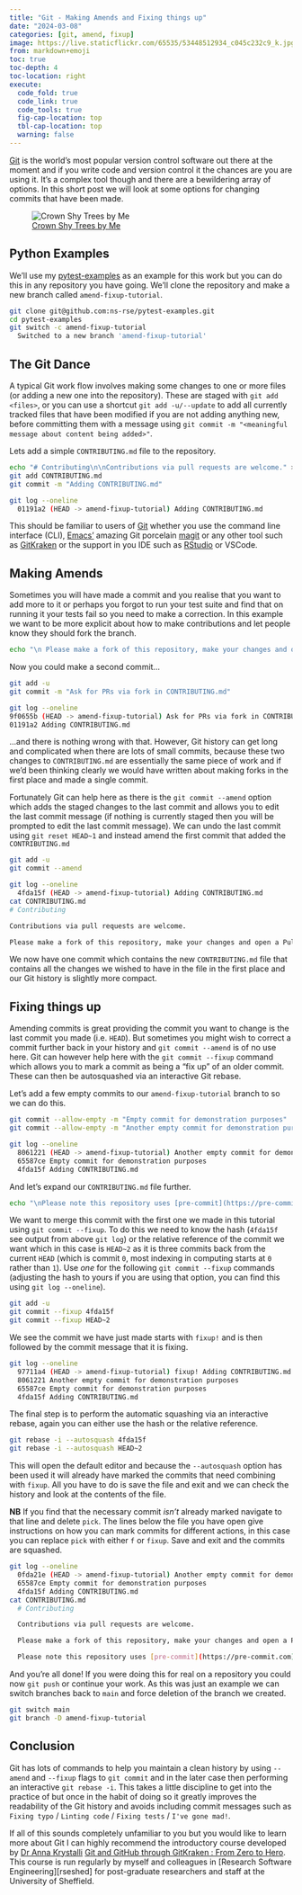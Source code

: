 ```yaml
---
title: "Git - Making Amends and Fixing things up"
date: "2024-03-08"
categories: [git, amend, fixup]
image: https://live.staticflickr.com/65535/53448512934_c045c232c9_k.jpg
from: markdown+emoji
toc: true
toc-depth: 4
toc-location: right
execute:
  code_fold: true
  code_link: true
  code_tools: true
  fig-cap-location: top
  tbl-cap-location: top
  warning: false
---
```


[Git][git] is the world's most popular version control software out there at the moment and if you write code and
version control it the chances are you are using it. It's a complex tool though and there are a bewildering array of
options. In this short post we will look at some options for changing commits that have been made.

![[Crown Shy Trees by Me](https://www.flickr.com/photos/slackline/53448512934/in/datetaken/)](https://live.staticflickr.com/65535/53448512934_c045c232c9_k.jpg)

## Python Examples

We'll use my [pytest-examples](https://github.com/ns-rse/pytest-examples) as an example for this work but you can do
this in any repository you have going. We'll clone the repository and make a new branch called `amend-fixup-tutorial`.

``` bash
git clone git@github.com:ns-rse/pytest-examples.git
cd pytest-examples
git switch -c amend-fixup-tutorial
  Switched to a new branch 'amend-fixup-tutorial'
```

## The Git Dance

A typical Git work flow involves making some changes to one or more files (or adding a new one into the
repository). These are staged with `git add <files>`, or you can use a shortcut `git add -u/--update` to add all
currently tracked files that have been modified if you are not adding anything new, before committing them with a
message using `git commit -m "<meaningful message about content being added>"`.

Lets add a simple `CONTRIBUTING.md` file to the repository.

``` bash
echo "# Contributing\n\nContributions via pull requests are welcome." > CONTRIBUTING.md
git add CONTRIBUTING.md
git commit -m "Adding CONTRIBUTING.md"
```

``` bash
git log --oneline
  01191a2 (HEAD -> amend-fixup-tutorial) Adding CONTRIBUTING.md
```

This should be familiar to users of [Git][git] whether you use the command line interface (CLI), [Emacs'][emacs] amazing
Git porcelain [magit][magit] or any other tool such as [GitKraken][gitkraken] or the support in you IDE such as
[RStudio][rstudio] or VSCode.

## Making Amends

Sometimes you will have made a commit and you realise that you want to add more to it or perhaps you forgot to run your
test suite and find that on running it your tests fail so you need to make a correction. In this example we want to be
more explicit about how to make contributions and let people know they should fork the branch.

``` bash
echo "\n Please make a fork of this repository, make your changes and open a Pull Request." >> CONTRIBUTING.md
```

Now you could make a second commit...

``` bash
git add -u
git commit -m "Ask for PRs via fork in CONTRIBUTING.md"
```

``` bash
git log --oneline
9f0655b (HEAD -> amend-fixup-tutorial) Ask for PRs via fork in CONTRIBUTING.md
01191a2 Adding CONTRIBUTING.md
```

...and there is nothing wrong with that. However, Git history can get long and complicated when there are lots of small
commits, because these two changes to `CONTRIBUTING.md` are essentially the same piece of work and if we'd been thinking
clearly we would have written about making forks in the first place and made a single commit.

Fortunately Git can help here as there is the `git commit --amend` option which adds the staged changes to the last
commit and allows you to edit the last commit message (if nothing is currently staged then you will be prompted to edit
the last commit message). We can undo the last commit using `git reset HEAD~1` and instead amend the first commit that
added the `CONTRIBUTING.md`

``` bash
git add -u
git commit --amend
```

``` bash
git log --oneline
  4fda15f (HEAD -> amend-fixup-tutorial) Adding CONTRIBUTING.md
cat CONTRIBUTING.md
# Contributing

Contributions via pull requests are welcome.

Please make a fork of this repository, make your changes and open a Pull Request.
```

We now have one commit which contains the new `CONTRIBUTING.md` file that contains all the changes we wished to have
in the file in the first place and our Git history is slightly more compact.

## Fixing things up

Amending commits is great providing the commit you want to change is the last commit you made (i.e. `HEAD`). But
sometimes you might wish to correct a commit further back in your history and `git commit --amend` is of no use
here. Git can however help here with the `git commit --fixup` command which allows you to mark a commit as being a "fix
up" of an older commit. These can then be autosquashed via an interactive Git rebase.

Let's add a few empty commits to our `amend-fixup-tutorial` branch to so we can do this.

``` bash
git commit --allow-empty -m "Empty commit for demonstration purposes"
git commit --allow-empty -m "Another empty commit for demonstration purposes"
```

```bash
git log --oneline
  8061221 (HEAD -> amend-fixup-tutorial) Another empty commit for demonstration purposes
  65587ce Empty commit for demonstration purposes
  4fda15f Adding CONTRIBUTING.md
```

And let's expand our `CONTRIBUTING.md` file further.

``` bash
echo "\nPlease note this repository uses [pre-commit](https://pre-commit.com) to lint the Python code and Markdown files." >> CONTRIBUTING.md
```

We want to merge this commit with the first one we made in this tutorial using `git commit --fixup`. To do this we need
to know the hash (`4fda15f` see output from above `git log`) or the relative reference of the commit we want which in
this case is `HEAD~2` as it is three commits back from the current `HEAD` (which is commit `0`, most indexing in
computing starts at `0` rather than `1`). Use _one_ for the following `git commit --fixup` commands (adjusting the hash
to yours if you are using that option, you can find this using `git log --oneline`).

``` bash
git add -u
git commit --fixup 4fda15f
git commit --fixup HEAD~2
```

We see the commit we have just made starts with `fixup!` and is then followed by the commit message that it is fixing.

```bash
git log --oneline
  97711a4 (HEAD -> amend-fixup-tutorial) fixup! Adding CONTRIBUTING.md
  8061221 Another empty commit for demonstration purposes
  65587ce Empty commit for demonstration purposes
  4fda15f Adding CONTRIBUTING.md
```

The final step is to perform the automatic squashing via an interactive rebase, again you can either use the hash or the
relative reference.

``` bash
git rebase -i --autosquash 4fda15f
git rebase -i --autosquash HEAD~2
```

This will open the default editor and because the `--autosquash` option has been used it will already have marked the
commits that need combining with `fixup`. All you have to do is save the file and exit and we can check the history and
look at the contents of the file.

**NB** If you find that the necessary commit _isn't_ already marked navigate to that line and delete `pick`. The lines
below the file you have open give instructions on how you can mark commits for different actions, in this case you can
replace `pick` with either `f` or `fixup`. Save and exit and the commits are squashed.

```bash
git log --oneline
  0fda21e (HEAD -> amend-fixup-tutorial) Another empty commit for demonstration purposes
  65587ce Empty commit for demonstration purposes
  4fda15f Adding CONTRIBUTING.md
cat CONTRIBUTING.md
  # Contributing

  Contributions via pull requests are welcome.

  Please make a fork of this repository, make your changes and open a Pull Request.

  Please note this repository uses [pre-commit](https://pre-commit.com) to lint the Python code and Markdown files.
```

And you're all done! If you were doing this for real on a repository you could now `git push` or continue your work. As
this was just an example we can switch branches back to `main` and force deletion of the branch we created.

``` bash
git switch main
git branch -D amend-fixup-tutorial
```

## Conclusion

Git has lots of commands to help you maintain a clean history by using `--amend` and `--fixup` flags to `git commit` and
in the later case then performing an interactive `git rebase -i`. This takes a little discipline to get into the
practice of but once in the habit of doing so it greatly improves the readability of the Git history and avoids
including commit messages such as `Fixing typo` / `Linting code` / `Fixing tests` / `I've gone mad!`.

If all of this sounds completely unfamiliar to you but you would like to learn more about Git I can highly recommend the
introductory course developed by [Dr Anna Krystalli][anna] [Git and GitHub through GitKraken : From Zero to
Hero][gitzerohero]. This course is run regularly by myself and colleagues in [Research Software Engineering][rseshed]
for post-graduate researchers and staff at the University of Sheffield.

[anna]: https://www.r-rse.eu/
[emacs]: https://www.gnu.org/software/emacs/
[git]: https://git-scm.com
[gitkraken]: https://www.gitkraken.com/
[gitzerohero]: https://srse-git-github-zero2hero.netlify.app/
[magit]: https://magit.vc/
[rstudio]: https://posit.co/products/open-source/rstudio/
